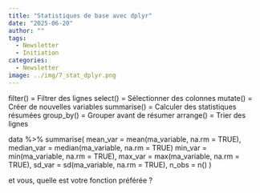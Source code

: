 ```yaml
---
title: "Statistiques de base avec dplyr"
date: "2025-06-20"
author: ""
tags:
  - Newsletter
  - Initiation
categories:
  - Newsletter
image: ../img/7_stat_dplyr.png
---
```


filter() 	= Filtrer des lignes
select() = 	Sélectionner des colonnes
mutate() = 	Créer de nouvelles variables
summarise() =	Calculer des statistiques résumées
group_by() =	Grouper avant de résumer
arrange() =	Trier des lignes

data %>%
  summarise(
    mean_var = mean(ma_variable, na.rm = TRUE),
    median_var = median(ma_variable, na.rm = TRUE)
    min_var = min(ma_variable, na.rm = TRUE),
    max_var = max(ma_variable, na.rm = TRUE),
    sd_var = sd(ma_variable, na.rm = TRUE),
    n_obs = n()
)

et vous, quelle est votre fonction préférée ?